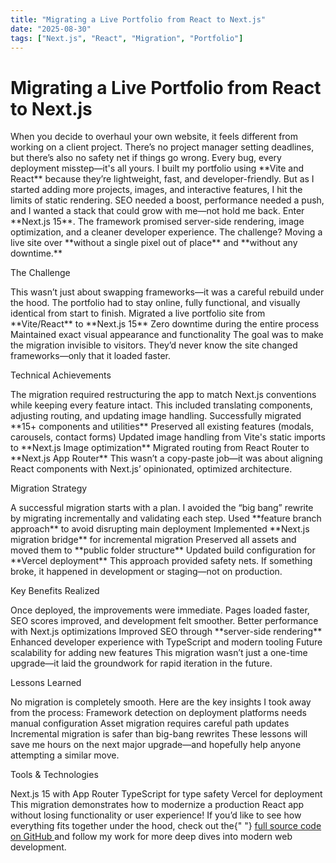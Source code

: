 ```yaml
---
title: "Migrating a Live Portfolio from React to Next.js"
date: "2025-08-30"
tags: ["Next.js", "React", "Migration", "Portfolio"]
---
```


# Migrating a Live Portfolio from React to Next.js

<AnimatedParagraph>
  When you decide to overhaul your own website, it feels different from working
  on a client project. There’s no project manager setting deadlines, but there’s
  also no safety net if things go wrong. Every bug, every deployment
  misstep—it's all yours.
</AnimatedParagraph>

<AnimatedParagraph>
  I built my portfolio using **Vite and React** because they’re lightweight,
  fast, and developer-friendly. But as I started adding more projects, images,
  and interactive features, I hit the limits of static rendering. SEO needed a
  boost, performance needed a push, and I wanted a stack that could grow with
  me—not hold me back.
</AnimatedParagraph>

<AnimatedParagraph>
  Enter **Next.js 15**. The framework promised server-side rendering, image
  optimization, and a cleaner developer experience. The challenge? Moving a live
  site over **without a single pixel out of place** and **without any
  downtime.**
</AnimatedParagraph>

<AnimatedHeading level={2}>The Challenge</AnimatedHeading>

<AnimatedParagraph>
  This wasn’t just about swapping frameworks—it was a careful rebuild under the
  hood. The portfolio had to stay online, fully functional, and visually
  identical from start to finish.
</AnimatedParagraph>

<AnimatedList>
  <AnimatedListItem>
    Migrated a live portfolio site from **Vite/React** to **Next.js 15**
  </AnimatedListItem>
  <AnimatedListItem>Zero downtime during the entire process</AnimatedListItem>
  <AnimatedListItem>
    Maintained exact visual appearance and functionality
  </AnimatedListItem>
</AnimatedList>

<AnimatedParagraph>
  The goal was to make the migration invisible to visitors. They’d never know
  the site changed frameworks—only that it loaded faster.
</AnimatedParagraph>

<AnimatedHeading level={2}>Technical Achievements</AnimatedHeading>

<AnimatedParagraph>
  The migration required restructuring the app to match Next.js conventions
  while keeping every feature intact. This included translating components,
  adjusting routing, and updating image handling.
</AnimatedParagraph>

<AnimatedList>
  <AnimatedListItem>
    Successfully migrated **15+ components and utilities**
  </AnimatedListItem>
  <AnimatedListItem>
    Preserved all existing features (modals, carousels, contact forms)
  </AnimatedListItem>
  <AnimatedListItem>
    Updated image handling from Vite's static imports to **Next.js Image
    optimization**
  </AnimatedListItem>
  <AnimatedListItem>
    Migrated routing from React Router to **Next.js App Router**
  </AnimatedListItem>
</AnimatedList>

<AnimatedParagraph>
  This wasn’t a copy-paste job—it was about aligning React components with
  Next.js’ opinionated, optimized architecture.
</AnimatedParagraph>

<AnimatedHeading level={2}>Migration Strategy</AnimatedHeading>

<AnimatedParagraph>
  A successful migration starts with a plan. I avoided the “big bang” rewrite by
  migrating incrementally and validating each step.
</AnimatedParagraph>

<AnimatedList>
  <AnimatedListItem>
    Used **feature branch approach** to avoid disrupting main deployment
  </AnimatedListItem>
  <AnimatedListItem>
    Implemented **Next.js migration bridge** for incremental migration
  </AnimatedListItem>
  <AnimatedListItem>
    Preserved all assets and moved them to **public folder structure**
  </AnimatedListItem>
  <AnimatedListItem>
    Updated build configuration for **Vercel deployment**
  </AnimatedListItem>
</AnimatedList>

<AnimatedParagraph>
  This approach provided safety nets. If something broke, it happened in
  development or staging—not on production.
</AnimatedParagraph>

<AnimatedHeading level={2}>Key Benefits Realized</AnimatedHeading>

<AnimatedParagraph>
  Once deployed, the improvements were immediate. Pages loaded faster, SEO
  scores improved, and development felt smoother.
</AnimatedParagraph>

<AnimatedList>
  <AnimatedListItem>
    Better performance with Next.js optimizations
  </AnimatedListItem>
  <AnimatedListItem>
    Improved SEO through **server-side rendering**
  </AnimatedListItem>
  <AnimatedListItem>
    Enhanced developer experience with TypeScript and modern tooling
  </AnimatedListItem>
  <AnimatedListItem>
    Future scalability for adding new features
  </AnimatedListItem>
</AnimatedList>

<AnimatedParagraph>
  This migration wasn’t just a one-time upgrade—it laid the groundwork for rapid
  iteration in the future.
</AnimatedParagraph>

<AnimatedHeading level={2}>Lessons Learned</AnimatedHeading>

<AnimatedParagraph>
  No migration is completely smooth. Here are the key insights I took away from
  the process:
</AnimatedParagraph>

<AnimatedList>
  <AnimatedListItem>
    Framework detection on deployment platforms needs manual configuration
  </AnimatedListItem>
  <AnimatedListItem>
    Asset migration requires careful path updates
  </AnimatedListItem>
  <AnimatedListItem>
    Incremental migration is safer than big-bang rewrites
  </AnimatedListItem>
</AnimatedList>

<AnimatedParagraph>
  These lessons will save me hours on the next major upgrade—and hopefully help
  anyone attempting a similar move.
</AnimatedParagraph>

<AnimatedHeading level={2}>Tools & Technologies</AnimatedHeading>

<AnimatedList>
  <AnimatedListItem>Next.js 15 with App Router</AnimatedListItem>
  <AnimatedListItem>TypeScript for type safety</AnimatedListItem>
  <AnimatedListItem>Vercel for deployment</AnimatedListItem>
</AnimatedList>

<AnimatedWrapper>
  This migration demonstrates how to modernize a production React app without
  losing functionality or user experience!
</AnimatedWrapper>

<AnimatedParagraph>
  If you’d like to see how everything fits together under the hood, check out
  the{" "}
  <a href="https://github.com/your-username/portfolio-nextjs" target="_blank">
    full source code on GitHub
  </a>
  and follow my work for more deep dives into modern web development.
</AnimatedParagraph>
